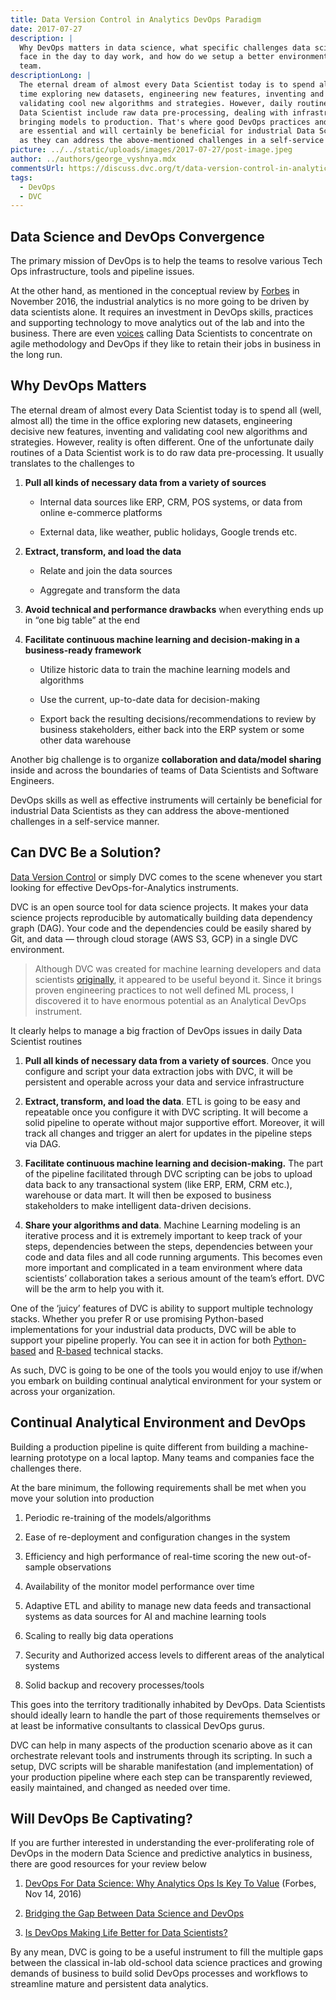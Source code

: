```yaml
---
title: Data Version Control in Analytics DevOps Paradigm
date: 2017-07-27
description: |
  Why DevOps matters in data science, what specific challenges data scientists
  face in the day to day work, and how do we setup a better environment for the
  team.
descriptionLong: |
  The eternal dream of almost every Data Scientist today is to spend all the
  time exploring new datasets, engineering new features, inventing and
  validating cool new algorithms and strategies. However, daily routines of a
  Data Scientist include raw data pre-processing, dealing with infrastructure,
  bringing models to production. That's where good DevOps practices and skills
  are essential and will certainly be beneficial for industrial Data Scientists
  as they can address the above-mentioned challenges in a self-service manner.
picture: ../../static/uploads/images/2017-07-27/post-image.jpeg
author: ../authors/george_vyshnya.mdx
commentsUrl: https://discuss.dvc.org/t/data-version-control-in-analytics-devops-paradigm/297
tags:
  - DevOps
  - DVC
---
```


## Data Science and DevOps Convergence

The primary mission of DevOps is to help the teams to resolve various Tech Ops
infrastructure, tools and pipeline issues.

At the other hand, as mentioned in the conceptual review by
[Forbes](https://www.forbes.com/sites/teradata/2016/11/14/devops-for-data-science-why-analytics-ops-is-key-to-value/)
in November 2016, the industrial analytics is no more going to be driven by data
scientists alone. It requires an investment in DevOps skills, practices and
supporting technology to move analytics out of the lab and into the business.
There are even
[voices](https://www.computing.co.uk/ctg/news/2433095/a-lot-of-companies-will-stop-hiring-data-scientists-when-they-realise-that-the-majority-bring-no-value-says-data-scientist)
calling Data Scientists to concentrate on agile methodology and DevOps if they
like to retain their jobs in business in the long run.

## Why DevOps Matters

The eternal dream of almost every Data Scientist today is to spend all (well,
almost all) the time in the office exploring new datasets, engineering decisive
new features, inventing and validating cool new algorithms and strategies.
However, reality is often different. One of the unfortunate daily routines of a
Data Scientist work is to do raw data pre-processing. It usually translates to
the challenges to

1.  **Pull all kinds of necessary data from a variety of sources**

    - Internal data sources like ERP, CRM, POS systems, or data from online
      e-commerce platforms

    - External data, like weather, public holidays, Google trends etc.

2.  **Extract, transform, and load the data**

    - Relate and join the data sources

    - Aggregate and transform the data

3.  **Avoid technical and performance drawbacks** when everything ends up in
    “one big table” at the end

4.  **Facilitate continuous machine learning and decision-making in a
    business-ready framework**

    - Utilize historic data to train the machine learning models and algorithms

    - Use the current, up-to-date data for decision-making

    - Export back the resulting decisions/recommendations to review by business
      stakeholders, either back into the ERP system or some other data warehouse

Another big challenge is to organize **collaboration and data/model sharing**
inside and across the boundaries of teams of Data Scientists and Software
Engineers.

DevOps skills as well as effective instruments will certainly be beneficial for
industrial Data Scientists as they can address the above-mentioned challenges in
a self-service manner.

## Can DVC Be a Solution?

[Data Version Control](https://dvc.org) or simply DVC comes to the scene
whenever you start looking for effective DevOps-for-Analytics instruments.

DVC is an open source tool for data science projects. It makes your data science
projects reproducible by automatically building data dependency graph (DAG).
Your code and the dependencies could be easily shared by Git, and data — through
cloud storage (AWS S3, GCP) in a single DVC environment.

> Although DVC was created for machine learning developers and data scientists
> [originally](https://dvc.org/doc/understanding-dvc/what-is-dvc), it appeared
> to be useful beyond it. Since it brings proven engineering practices to not
> well defined ML process, I discovered it to have enormous potential as an
> Analytical DevOps instrument.

It clearly helps to manage a big fraction of DevOps issues in daily Data
Scientist routines

1. **Pull all kinds of necessary data from a variety of sources**. Once you
   configure and script your data extraction jobs with DVC, it will be
   persistent and operable across your data and service infrastructure

2. **Extract, transform, and load the data**. ETL is going to be easy and
   repeatable once you configure it with DVC scripting. It will become a solid
   pipeline to operate without major supportive effort. Moreover, it will track
   all changes and trigger an alert for updates in the pipeline steps via DAG.

3. **Facilitate continuous machine learning and decision-making.** The part of
   the pipeline facilitated through DVC scripting can be jobs to upload data
   back to any transactional system (like ERP, ERM, CRM etc.), warehouse or data
   mart. It will then be exposed to business stakeholders to make intelligent
   data-driven decisions.

4. **Share your algorithms and data**. Machine Learning modeling is an iterative
   process and it is extremely important to keep track of your steps,
   dependencies between the steps, dependencies between your code and data files
   and all code running arguments. This becomes even more important and
   complicated in a team environment where data scientists’ collaboration takes
   a serious amount of the team’s effort. DVC will be the arm to help you with
   it.

One of the ‘juicy’ features of DVC is ability to support multiple technology
stacks. Whether you prefer R or use promising Python-based implementations for
your industrial data products, DVC will be able to support your pipeline
properly. You can see it in action for both
[Python-based](https://blog.dvc.org/how-a-data-scientist-can-improve-his-productivity)
and
[R-based](https://blog.dvc.org/r-code-and-reproducible-model-development-with-dvc)
technical stacks.

As such, DVC is going to be one of the tools you would enjoy to use if/when you
embark on building continual analytical environment for your system or across
your organization.

## Continual Analytical Environment and DevOps

Building a production pipeline is quite different from building a
machine-learning prototype on a local laptop. Many teams and companies face the
challenges there.

At the bare minimum, the following requirements shall be met when you move your
solution into production

1. Periodic re-training of the models/algorithms

2. Ease of re-deployment and configuration changes in the system

3. Efficiency and high performance of real-time scoring the new out-of-sample
   observations

4. Availability of the monitor model performance over time

5. Adaptive ETL and ability to manage new data feeds and transactional systems
   as data sources for AI and machine learning tools

6. Scaling to really big data operations

7. Security and Authorized access levels to different areas of the analytical
   systems

8. Solid backup and recovery processes/tools

This goes into the territory traditionally inhabited by DevOps. Data Scientists
should ideally learn to handle the part of those requirements themselves or at
least be informative consultants to classical DevOps gurus.

DVC can help in many aspects of the production scenario above as it can
orchestrate relevant tools and instruments through its scripting. In such a
setup, DVC scripts will be sharable manifestation (and implementation) of your
production pipeline where each step can be transparently reviewed, easily
maintained, and changed as needed over time.

## Will DevOps Be Captivating?

If you are further interested in understanding the ever-proliferating role of
DevOps in the modern Data Science and predictive analytics in business, there
are good resources for your review below

1. [DevOps For Data Science: Why Analytics Ops Is Key To Value](https://www.forbes.com/sites/teradata/2016/11/14/devops-for-data-science-why-analytics-ops-is-key-to-value/)
   (Forbes, Nov 14, 2016)

2. [Bridging the Gap Between Data Science and DevOps](https://www.packtpub.com/books/content/bridging-gap-between-data-science-and-devops)

3. [Is DevOps Making Life Better for Data Scientists?](https://devops.com/devops-life-better-data-scientists/)

By any mean, DVC is going to be a useful instrument to fill the multiple gaps
between the classical in-lab old-school data science practices and growing
demands of business to build solid DevOps processes and workflows to streamline
mature and persistent data analytics.
